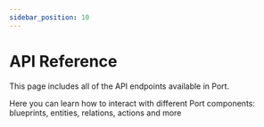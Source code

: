 ```yaml
---
sidebar_position: 10
---
```


<!-- import ApiDocMdx from "@theme/ApiDocMdx"; -->

# API Reference

This page includes all of the API endpoints available in Port.

Here you can learn how to interact with different Port components: blueprints, entities, relations, actions and more

<!-- <ApiDocMdx id="port-api" /> -->
